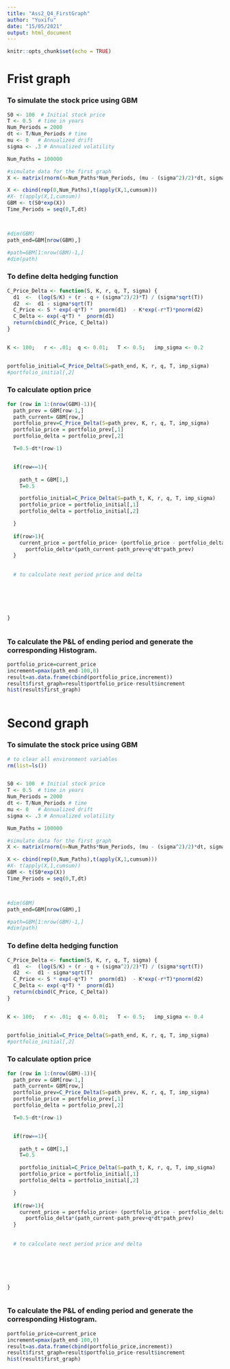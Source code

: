 ```yaml
---
title: "Ass2_Q4_FirstGraph"
author: "Yuxifu"
date: "15/05/2021"
output: html_document
---
```


```r
knitr::opts_chunk$set(echo = TRUE)
```

# Frist graph
### To simulate the stock price using GBM
```r
S0 <- 100  # Initial stock price
T <- 0.5  # time in years
Num_Periods = 2000
dt <- T/Num_Periods # time
mu <- 0   # Annualized drift
sigma <- .3 # Annualized volatility 

Num_Paths = 100000

#simulate data for the first graph 
X <- matrix(rnorm(n=Num_Paths*Num_Periods, (mu - (sigma^2)/2)*dt, sigma*sqrt(dt)),Num_Paths,Num_Periods)

X <- cbind(rep(0,Num_Paths),t(apply(X,1,cumsum)))
#X- t(apply(X,1,cumsum))
GBM <- t(S0*exp(X))
Time_Periods = seq(0,T,dt)




```


```R
#dim(GBM)
path_end=GBM[nrow(GBM),]

#path=GBM[1:nrow(GBM)-1,]
#dim(path)
```

### To define delta hedging function
```R
C_Price_Delta <- function(S, K, r, q, T, sigma) {
  d1  <-  (log(S/K) + (r - q + (sigma^2)/2)*T) / (sigma*sqrt(T))
  d2  <-  d1 - sigma*sqrt(T)
  C_Price <- S * exp(-q*T) *  pnorm(d1)  - K*exp(-r*T)*pnorm(d2)
  C_Delta <- exp(-q*T) *  pnorm(d1) 
  return(cbind(C_Price, C_Delta))
}


K <- 100;   r <- .01;  q <- 0.01;   T <- 0.5;   imp_sigma <- 0.2


portfolio_initial=C_Price_Delta(S=path_end, K, r, q, T, imp_sigma)
#portfolio_initial[,2]


```

### To calculate option price
```R



for (row in 1:(nrow(GBM)-1)){
  path_prev = GBM[row-1,]
  path_current= GBM[row,]
  portfolio_prev=C_Price_Delta(S=path_prev, K, r, q, T, imp_sigma)
  portfolio_price = portfolio_prev[,1]
  portfolio_delta = portfolio_prev[,2] 

  T=0.5-dt*(row-1)


  if(row==1){
    
    path_t = GBM[1,]
    T=0.5

    portfolio_initial=C_Price_Delta(S=path_t, K, r, q, T, imp_sigma)
    portfolio_price = portfolio_initial[,1]
    portfolio_delta = portfolio_initial[,2]

  }
  
  if(row>1){
    current_price = portfolio_price+ (portfolio_price - portfolio_delta*path_prev)*r*dt + 
      portfolio_delta*(path_current-path_prev+q*dt*path_prev)
  }
  
  
  # to calculate next period price and delta




  
  
}



```


### To calculate the P&L of ending period and generate the corresponding Histogram.
```R

portfolio_price=current_price
increment=pmax(path_end-100,0)
result=as.data.frame(cbind(portfolio_price,increment))
result$first_graph=result$portfolio_price-result$increment
hist(result$first_graph)



```


# Second graph
### To simulate the stock price using GBM
```r
# to clear all environment variables
rm(list=ls())


S0 <- 100  # Initial stock price
T <- 0.5  # time in years
Num_Periods = 2000
dt <- T/Num_Periods # time
mu <- 0   # Annualized drift
sigma <- .3 # Annualized volatility 

Num_Paths = 100000

#simulate data for the first graph 
X <- matrix(rnorm(n=Num_Paths*Num_Periods, (mu - (sigma^2)/2)*dt, sigma*sqrt(dt)),Num_Paths,Num_Periods)

X <- cbind(rep(0,Num_Paths),t(apply(X,1,cumsum)))
#X- t(apply(X,1,cumsum))
GBM <- t(S0*exp(X))
Time_Periods = seq(0,T,dt)




```


```R
#dim(GBM)
path_end=GBM[nrow(GBM),]

#path=GBM[1:nrow(GBM)-1,]
#dim(path)
```

### To define delta hedging function
```R
C_Price_Delta <- function(S, K, r, q, T, sigma) {
  d1  <-  (log(S/K) + (r - q + (sigma^2)/2)*T) / (sigma*sqrt(T))
  d2  <-  d1 - sigma*sqrt(T)
  C_Price <- S * exp(-q*T) *  pnorm(d1)  - K*exp(-r*T)*pnorm(d2)
  C_Delta <- exp(-q*T) *  pnorm(d1) 
  return(cbind(C_Price, C_Delta))
}


K <- 100;   r <- .01;  q <- 0.01;   T <- 0.5;   imp_sigma <- 0.4


portfolio_initial=C_Price_Delta(S=path_end, K, r, q, T, imp_sigma)
#portfolio_initial[,2]


```

### To calculate option price
```R



for (row in 1:(nrow(GBM)-1)){
  path_prev = GBM[row-1,]
  path_current= GBM[row,]
  portfolio_prev=C_Price_Delta(S=path_prev, K, r, q, T, imp_sigma)
  portfolio_price = portfolio_prev[,1]
  portfolio_delta = portfolio_prev[,2] 

  T=0.5-dt*(row-1)


  if(row==1){
    
    path_t = GBM[1,]
    T=0.5

    portfolio_initial=C_Price_Delta(S=path_t, K, r, q, T, imp_sigma)
    portfolio_price = portfolio_initial[,1]
    portfolio_delta = portfolio_initial[,2]

  }
  
  if(row>1){
    current_price = portfolio_price+ (portfolio_price - portfolio_delta*path_prev)*r*dt + 
      portfolio_delta*(path_current-path_prev+q*dt*path_prev)
  }
  
  
  # to calculate next period price and delta




  
  
}



```


### To calculate the P&L of ending period and generate the corresponding Histogram.
```R

portfolio_price=current_price
increment=pmax(path_end-100,0)
result=as.data.frame(cbind(portfolio_price,increment))
result$first_graph=result$portfolio_price-result$increment
hist(result$first_graph)



```

